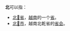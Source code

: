 {{CJK-New-Char|23D13|ver=B}}
'''北{{僻字|𣴓|「氵件」，U+23D13}}'''可以指：
*[[北𣴓省|北𣴓省]]，[[越南|越南]]的一个[[省|省]]。
*[[北𣴓市|北𣴓市]]，越南北乾省的[[首府|省会]]。
{{disambig|Cat=二字地名消歧义}}